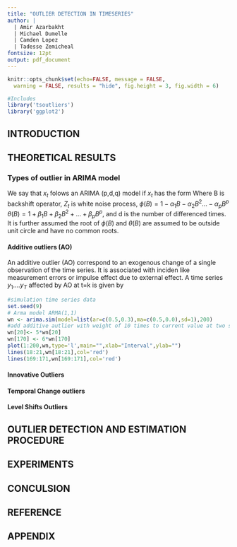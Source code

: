 ```yaml
---
title: "OUTLIER DETECTION IN TIMESERIES"
author: |
  | Amir Azarbakht
  | Michael Dumelle
  | Camden Lopez
  | Tadesse Zemicheal
fontsize: 12pt
output: pdf_document
---
```


```r
knitr::opts_chunk$set(echo=FALSE, message = FALSE, 
  warning = FALSE, results = "hide", fig.height = 3, fig.width = 6) 

#Includes  
library('tsoutliers')
library('ggplot2')

```


## INTRODUCTION

## THEORETICAL RESULTS

### Types of outlier in ARIMA model 
We say that $x_t$ folows an ARIMA (p,d,q) model if $x_t$  has the form
\begin{align} \phi(B)(1-B)^dX_t = \theta(B)Z_t
\end{align}
Where B is backshift operator, $Z_t$ is white noise process, $\phi(B) = 1-\alpha_1B-\alpha_2B^2 ...-\alpha_pB^p$  $\theta(B) = 1+\beta_1B + \beta_2B^2 +... + \beta_pB^p$, and d is the number of differenced times. It is further assumed the root of $\phi(B)$ and $\theta(B)$ are assumed to be outside unit circle and have no common roots. 

#### Additive outliers (AO)
An additive outlier (AO) correspond to an exogenous change of a single observation of the time series. It is associated with inciden like measurement errors or impulse effect due to external effect.  A time series $y_1 ....y_T$ affected by AO at t=k is given by

\begin{equation} y_t = x_t + \omega I_t^k\end{equation}

```r
#simulation time series data 
set.seed(9)
# Arma model ARMA(1,1)
wn <- arima.sim(model=list(ar=c(0.5,0.3),ma=c(0.5,0.0),sd=1),200)
#add additive autlier with weight of 10 times to current value at two section 20 and 170
wn[20]<- 5*wn[20]
wn[170] <- 6*wn[170]
plot(1:200,wn,type='l',main="",xlab="Interval",ylab="") 
lines(18:21,wn[18:21],col='red')
lines(169:171,wn[169:171],col='red')
```

#### Innovative Outliers 

#### Temporal Change outliers 

#### Level Shifts Outliers

## OUTLIER DETECTION AND ESTIMATION PROCEDURE


## EXPERIMENTS 

## CONCULSION

## REFERENCE

## APPENDIX